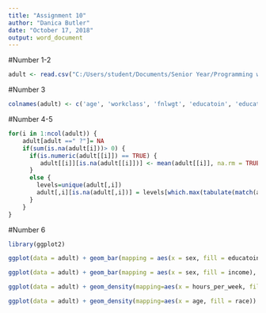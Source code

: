 ---
title: "Assignment 10"
author: "Danica Butler"
date: "October 17, 2018"
output: word_document
---
#Number 1-2
```{r}
adult <- read.csv("C:/Users/student/Documents/Senior Year/Programming with R/adult.csv", header=FALSE)
```
#Number 3
```{r}
colnames(adult) <- c('age', 'workclass', 'fnlwgt', 'educatoin', 'educatoin_num', 'marital_status', 'occupation', 'relationship', 'race', 'sex', 'capital_gain', 'capital_loss', 'hours_per_week', 'native_country', 'income')
```
#Number 4-5
```{r}
for(i in 1:ncol(adult)) {
    adult[adult ==" ?"]= NA  
    if(sum(is.na(adult[i]))> 0) {
      if(is.numeric(adult[[i]]) == TRUE) {
         adult[[i]][is.na(adult[[i]])] <- mean(adult[[i]], na.rm = TRUE)
      }
      else {
        levels=unique(adult[,i])
        adult[,i][is.na(adult[,i])] = levels[which.max(tabulate(match(adult[,i], x = levels)))]
      }
    }
}
```

#Number 6
```{r}
library(ggplot2)

ggplot(data = adult) + geom_bar(mapping = aes(x = sex, fill = educatoin)) + facet_wrap(~educatoin)

ggplot(data = adult) + geom_bar(mapping = aes(x = sex, fill = income), position = "dodge")

ggplot(data = adult) + geom_density(mapping=aes(x = hours_per_week, fill = sex)) + facet_wrap(~sex)

ggplot(data = adult) + geom_density(mapping=aes(x = age, fill = race)) + facet_wrap(~race)

```